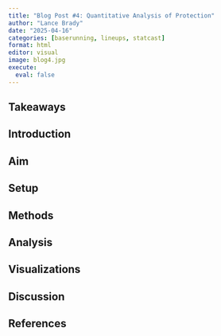 ```yaml
---
title: "Blog Post #4: Quantitative Analysis of Protection"
author: "Lance Brady"
date: "2025-04-16"
categories: [baserunning, lineups, statcast]
format: html
editor: visual
image: blog4.jpg
execute:
  eval: false
---
```


## Takeaways

## Introduction

## Aim

## Setup

## Methods

## Analysis

## Visualizations

## Discussion

## References

